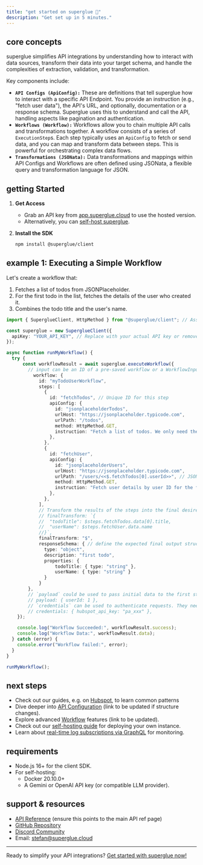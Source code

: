 ```yaml
---
title: "get started on superglue 🍯"
description: "Get set up in 5 minutes."
---
```


## core concepts

superglue simplifies API integrations by understanding how to interact with data sources, transform their data into your target schema, and handle the complexities of extraction, validation, and transformation.

Key components include:

- **`API Configs (ApiConfig):`** These are definitions that tell superglue how to interact with a specific API Endpoint. You provide an instruction (e.g., "fetch user data"), the API's URL, and optionally, documentation or a response schema. Superglue uses this to understand and call the API, handling aspects like pagination and authentication.
- **`Workflows (Workflow):`** Workflows allow you to chain multiple API calls and transformations together. A workflow consists of a series of `ExecutionStep`s. Each step typically uses an `ApiConfig` to fetch or send data, and you can map and transform data between steps. This is powerful for orchestrating complex data flows.
- **`Transformations (JSONata):`** Data transformations and mappings within API Configs and Workflows are often defined using JSONata, a flexible query and transformation language for JSON.

## getting Started

1. **Get Access**
   - Grab an API key from [app.superglue.cloud](https://app.superglue.cloud) to use the hosted version.
   - Alternatively, you can [self-host superglue](/guides/self-hosting).
2. **Install the SDK**

   ```bash
   npm install @superglue/client
   ```

## example 1: Executing a Simple Workflow

Let's create a workflow that:

1. Fetches a list of todos from JSONPlaceholder.
2. For the first todo in the list, fetches the details of the user who created it.
3. Combines the todo title and the user's name.

```typescript
import { SuperglueClient, HttpMethod } from "@superglue/client"; // Assuming HttpMethod is exported

const superglue = new SuperglueClient({
  apiKey: "YOUR_API_KEY", // Replace with your actual API key or remove if self-hosting with no auth
});

async function runMyWorkflow() {
  try {
      const workflowResult = await superglue.executeWorkflow({
        // input can be an ID of a pre-saved workflow or a WorkflowInput object
          workflow: {
            id: "myTodoUserWorkflow",
            steps: [
              {
                id: "fetchTodos", // Unique ID for this step
                apiConfig: {
                  id: "jsonplaceholderTodos",
                  urlHost: "https://jsonplaceholder.typicode.com",
                  urlPath: "/todos",
                  method: HttpMethod.GET,
                  instruction: "Fetch a list of todos. We only need the first one for this example.",
                },
              },
              {
                id: "fetchUser",
                apiConfig: {
                  id: "jsonplaceholderUsers",
                  urlHost: "https://jsonplaceholder.typicode.com",
                  urlPath: "/users/<<$.fetchTodos[0].userId>>", // JSONata path parameter for first userId
                  method: HttpMethod.GET,
                  instruction: "Fetch user details by user ID for the first todo."
                },
              },
            ],
            // Transform the results of the steps into the final desired output. If not given, this will be generated from the reponse schema
            // finalTransform: `{
            //  "todoTitle": $steps.fetchTodos.data[0].title,
            //  "userName": $steps.fetchUser.data.name
            //}`,
            finalTransform: "$",
            responseSchema: { // define the expected final output structure
              type: "object",
              description: "first todo",
              properties: {
                  todoTitle: { type: "string" },
                  userName: { type: "string" }
              }
            }
        },
        // `payload` could be used to pass initial data to the first step if needed. E.g. IDs to fetch, filters, etc. In short, things that can change across calls.
        // payload: { userId: 1 },
        // `credentials` can be used to authenticate requests. They need to be referenced in the api config (e.g. "headers": {"Authorization": "Bearer <<hubspot_api_key>>"})
        // credentials: { hubspot_api_key: "pa_xxx" },      
    });

    console.log("Workflow Succeeded:", workflowResult.success);
    console.log("Workflow Data:", workflowResult.data);
  } catch (error) {
    console.error("Workflow failed:", error);
  }
}

runMyWorkflow();
```

## next steps

- Check out our guides, e.g. on [Hubspot](/guides/hubspot), to learn common patterns
- Dive deeper into [API Configuration](/api-reference/overview) (link to be updated if structure changes).
- Explore advanced [Workflow](/api-reference/overview) features (link to be updated).
- Check out our [self-hosting guide](/guides/self-hosting) for deploying your own instance.
- Learn about [real-time log subscriptions via GraphQL](/api-reference/subscriptions) for monitoring.

## requirements

- Node.js 16\+ for the client SDK.
- For self-hosting:
  - Docker 20.10.0\+
  - A Gemini or OpenAI API key (or compatible LLM provider).

## support & resources

- [API Reference](/api-reference/overview) (ensure this points to the main API ref page)
- [GitHub Repository](https://github.com/superglue-ai/superglue)
- [Discord Community](https://discord.gg/vUKnuhHtfW)
- Email: [stefan@superglue.cloud](mailto:stefan@superglue.cloud)

---

Ready to simplify your API integrations? [Get started with superglue now\!](https://superglue.cloud)